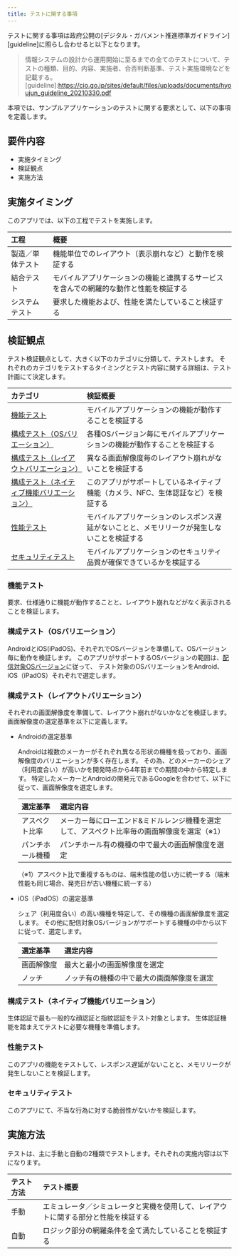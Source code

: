 ```yaml
---
title: テストに関する事項
---
```


テストに関する事項は政府公開の[デジタル・ガバメント推進標準ガイドライン][guideline]に照らし合わせると以下となります。
>情報システムの設計から運用開始に至るまでの全てのテストについて、テストの種類、目的、内容、実施者、合否判断基準、テスト実施環境などを記載する。
[guideline]:<https://cio.go.jp/sites/default/files/uploads/documents/hyoujun_guideline_20210330.pdf>

本項では、サンプルアプリケーションのテストに関する要求として、以下の事項を定義します。

## 要件内容

- 実施タイミング
- 検証観点
- 実施方法

## 実施タイミング

このアプリでは、以下の工程でテストを実施します。

| 工程 | 概要 |
| :--- | :--- |
| 製造／単体テスト | 機能単位でのレイアウト（表示崩れなど）と動作を検証する |
| 結合テスト | モバイルアプリケーションの機能と連携するサービスを含んでの網羅的な動作と性能を検証する |
| システムテスト | 要求した機能および、性能を満たしていること検証する |

## 検証観点

テスト検証観点として、大きく以下のカテゴリに分類して、テストします。
それぞれのカテゴリをテストするタイミングとテスト内容に関する詳細は、テスト計画にて決定します。

| カテゴリ | 検証概要 |
| :--- | :--- |
| [機能テスト](#機能テスト) | モバイルアプリケーションの機能が動作することを検証する |
| [構成テスト（OSバリエーション）](#構成テストosバリエーション) | 各種OSバージョン毎にモバイルアプリケーションの機能が動作することを検証する |
| [構成テスト（レイアウトバリエーション）](#構成テストレイアウトバリエーション) | 異なる画面解像度毎のレイアウト崩れがないことを検証する |
| [構成テスト（ネイティブ機能バリエーション）](#構成テストネイティブ機能バリエーション) | このアプリがサポートしているネイティブ機能（カメラ、NFC、生体認証など）を検証する |
| [性能テスト](#性能テスト) | モバイルアプリケーションのレスポンス遅延がないことと、メモリリークが発生しないことを検証する |
| [セキュリティテスト](#セキュリティテスト) | モバイルアプリケーションのセキュリティ品質が確保できているかを検証する |

### 機能テスト

要求、仕様通りに機能が動作することと、レイアウト崩れなどがなく表示されることを検証します。

### 構成テスト（OSバリエーション）

AndroidとiOS(iPadOS)、それぞれでOSバージョンを準備して、OSバージョン毎に動作を検証します。
このアプリがサポートするOSバージョンの範囲は、[配信対象OSバージョン](usability#配信対象osバージョン)に従って、
テスト対象のOSバリエーションをAndroid、iOS（iPadOS）それぞれで選定します。

### 構成テスト（レイアウトバリエーション）

それぞれの画面解像度を準備して、レイアウト崩れがないかなどを検証します。
画面解像度の選定基準を以下に定義します。

- Androidの選定基準

  Androidは複数のメーカーがそれぞれ異なる形状の機種を扱っており、画面解像度のバリエーションが多く存在します。
  その為、どのメーカーのシェア（利用度合い）が高いかを開発時点から4年前までの期間の中から特定します。
  特定したメーカーとAndroidの開発元であるGoogleを合わせて、以下に従って、画面解像度を選定します。

  | 選定基準 | 選定内容 |
  | :--- | :--- |
  | アスペクト比率 | メーカー毎にローエンド&ミドルレンジ機種を選定して、アスペクト比率毎の画面解像度を選定（※1） |
  | パンチホール機種 | パンチホール有の機種の中で最大の画面解像度を選定 |

  （※1）アスペクト比で重複するものは、端末性能の低い方に統一する（端末性能も同じ場合、発売日が古い機種に統一する）

- iOS（iPadOS）の選定基準

  シェア（利用度合い）の高い機種を特定して、その機種の画面解像度を選定します。
  その他に配信対象OSバージョンがサポートする機種の中から以下に従って、選定します。

  | 選定基準 | 選定内容 |
  | :--- | :--- |
  | 画面解像度 | 最大と最小の画面解像度を選定 |
  | ノッチ | ノッチ有の機種の中で最大の画面解像度を選定 |

### 構成テスト（ネイティブ機能バリエーション）

生体認証で最も一般的な顔認証と指紋認証をテスト対象とします。
生体認証機能を踏まえてテストに必要な機種を準備します。

### 性能テスト

このアプリの機能をテストして、レスポンス遅延がないことと、メモリリークが発生しないことを検証します。

### セキュリティテスト

このアプリにて、不当な行為に対する脆弱性がないかを検証します。

## 実施方法

テストは、主に手動と自動の2種類でテストします。それぞれの実施内容は以下になります。

| テスト方法 | テスト概要 |
| :--- | :--- |
| 手動 | エミュレータ／シミュレータと実機を使用して、レイアウトに関する部分と性能を検証する |
| 自動 | ロジック部分の網羅条件を全て満たしていることを検証する |
